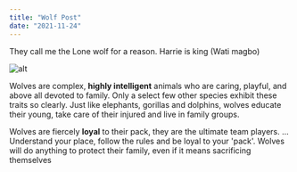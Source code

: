 ```yaml
---
title: "Wolf Post"
date: "2021-11-24"
---
```


They call me the Lone wolf for a  reason. Harrie is king (Wati magbo)

![alt](./images/blog_wolf.jpeg)

Wolves are complex, **highly intelligent** animals who are caring, playful, and above all devoted to family. Only a select few other species exhibit these traits so clearly. Just like elephants, gorillas and dolphins, wolves educate their young, take care of their injured and live in family groups.

Wolves are fiercely **loyal** to their pack, they are the ultimate team players. ... Understand your place, follow the rules and be loyal to your 'pack'. Wolves will do anything to protect their family, even if it means sacrificing themselves
